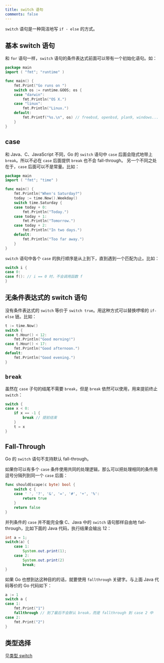 ```yaml
---
title: switch 语句
comments: false
---
```


`switch` 语句是一种简洁地写 `if - else` 的方式。

## 基本 switch 语句

和 `for` 语句一样，`switch` 语句的条件表达式前面可以带有一个初始化语句。如：

```go
package main
import ( "fmt"; "runtime" )

func main() {
	fmt.Print("Go runs on ")
	switch os := runtime.GOOS; os {
	case "darwin":
		fmt.Println("OS X.")
	case "linux":
		fmt.Println("Linux.")
	default:
		fmt.Printf("%s.\n", os) // freebsd, openbsd, plan9, windows...
	}
}
```

## case

和 Java、C、JavaScript 不同，Go 的 `switch` 语句中 `case` 后面会隐式地带上 `break`。所以不必在 `case` 后面提供 `break` 也不会 fall-through。
另一个不同之处在于，`case` 后面可以不是常量。比如：

```go
package main
import ( "fmt"; "time" )

func main() {
	fmt.Println("When's Saturday?")
	today := time.Now().Weekday()
	switch time.Saturday {
	case today + 0:
		fmt.Println("Today.")
	case today + 1:
		fmt.Println("Tomorrow.")
	case today + 2:
		fmt.Println("In two days.")
	default:
		fmt.Println("Too far away.")
	}
}
```

`switch` 语句中各个 `case` 的执行顺序是从上到下，直到遇到一个匹配为止。比如：

```go
switch i {
case 0:
case f(): // i == 0 时，不会调用函数 f
}
```

## 无条件表达式的 switch 语句

没有条件表达式的 `switch` 等价于 `switch true`。用这种方式可以替换啰嗦的 `if-else` 链。比如：

```go
t := time.Now()
switch {
case t.Hour() < 12:
    fmt.Println("Good morning!")
case t.Hour() < 17:
    fmt.Println("Good afternoon.")
default:
    fmt.Println("Good evening.")
}
```

## `break`

虽然在 `case` 子句的结尾不需要 `break`，但是 `break` 依然可以使用，用来提前终止 `switch`：

```go
switch {
case x < 0:
	if x == -1 {
		break // 提前结束
	}
	t = x
}
```

## Fall-Through

Go 的 `switch` 语句不支持默认 fall-through。

如果你可以有多个 `case` 条件使用共同的处理逻辑，那么可以把处理相同的条件用逗号分隔列到同一个 `case` 后面：

```go
func shouldEscape(c byte) bool {
	switch c {
	case ' ', '?', '&', '=', '#', '+', '%':
		return true
	}
	return false
}
```

并列条件的 `case` 并不能完全像 C、Java 中的 `switch` 语句那样自由地 fall-through，比如下面的 Java 代码，执行结果会输出 12：

```java
int a = 1;
switch(a) {
	case 1:
		System.out.print(1);
	case 2:
		System.out.print(2)
		break;
}
```

如果 Go 也想到达这种目的的话，就要使用 `fallthrough` 关键字。与上面 Java 代码等价的 Go 代码如下：

```go
a := 1
switch a {
case 1:
	fmt.Print("1")
	fallthrough // 到了最后不会默认 break，而是 fallthrough 到 case 2 中
case 2:
	fmt.Print("2")
}
```

## 类型选择

见[类型 switch](./interface/#类型-switch)